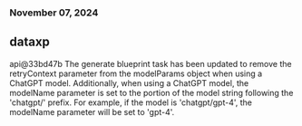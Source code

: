 ### November 07, 2024
## dataxp

api@33bd47b
The generate blueprint task has been updated to remove the retryContext parameter from the modelParams object when using a ChatGPT model. Additionally, when using a ChatGPT model, the modelName parameter is set to the portion of the model string following the 'chatgpt/' prefix. For example, if the model is 'chatgpt/gpt-4', the modelName parameter will be set to 'gpt-4'.